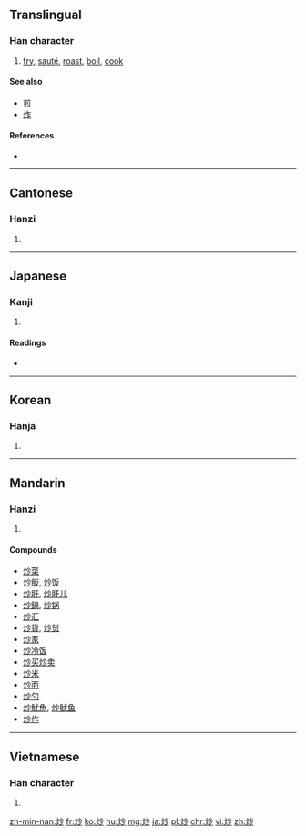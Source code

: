 ==Translingual==

===Han character===
{{Han char|rn=86|rad=火|as=04|sn=8|four=9982<sub>0</sub>|canj=火火竹 (FFH)}}

# [[fry]], [[sauté]], [[roast]], [[boil]], [[cook]]

====See also====
* [[煎]]
* [[炸]]

====References====
* {{Han ref|kx=0667.170|dkj=18915|dj=1076.250|hdz=32191.150|uh=7092|ud=28818|bh=AAA3|bd=43683}}

----

==Cantonese==

===Hanzi===
{{yue-hanzi|jyut=caau2|y=chaau2}}

# {{defn|lang=yue|sort=火04}}

----

==Japanese==

===Kanji===
{{ja-kanji|grade=|rs=火04}}

# {{defn|lang=ja|sort=火04}}

====Readings====
* {{ja-readings|on=[[そう]] (sō), [[しょう]] (shō)|kun=[[いる]] (iru), [[いためる]] (itameru)}}

----

==Korean==

===Hanja===
{{ko-hanja|hangeul=초|eumhun=|rv=cho|mr=ch'o|y=cho}}

# {{defn|lang=ko|sort=火04}}

----

==Mandarin==

===Hanzi===
{{cmn-hanzi|pin=[[chǎo]] ([[chao3]])|wg=ch'ao<sup>3</sup>}}

# {{defn|lang=cmn|sort=火04}}

====Compounds====
* [[炒菜]]
* [[炒飯]], [[炒饭]]
* [[炒肝]], [[炒肝儿]]
* [[炒鍋]], [[炒锅]]
* [[炒汇]]
* [[炒貨]], [[炒货]]
* [[炒家]]
* [[炒冷饭]]
* [[炒买炒卖]]
* [[炒米]]
* [[炒面]]
* [[炒勺]]
* [[炒魷魚]], [[炒鱿鱼]]
* [[炒作]]

----

==Vietnamese==

===Han character===
{{vi-hantu|[[sao]], [[xào]], [[xáo]]|rs=火04}}

# {{defn|lang=vi|sort=火04}}

[[zh-min-nan:炒]]
[[fr:炒]]
[[ko:炒]]
[[hu:炒]]
[[mg:炒]]
[[ja:炒]]
[[pl:炒]]
[[chr:炒]]
[[vi:炒]]
[[zh:炒]]